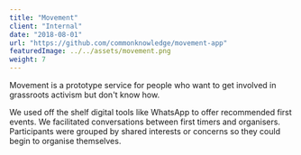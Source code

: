 ```yaml
---
title: "Movement"
client: "Internal"
date: "2018-08-01"
url: "https://github.com/commonknowledge/movement-app"
featuredImage: ../../assets/movement.png
weight: 7
---
```


Movement is a prototype service for people who want to get involved in grassroots activism but don't know how.

We used off the shelf digital tools like WhatsApp to offer recommended first events. We facilitated conversations between first timers and organisers. Participants were grouped by shared interests or concerns so they could begin to organise themselves.
